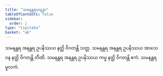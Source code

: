 ```yaml
---
title: "သမနန္တရဃဋနာ"
tableOfContents: false
sidebar:
  order: 1
type: "tipitaka"
basket: "ab"
---
```



<DynamicBreadcrumb />

<Division number="320">

<Paragraph number="1035">
သမနန္တရ အနန္တရ ဥပနိဿယ နတ္ထိ ဝိဂတန္တိ သတ္တ. သမနန္တရ အနန္တရ ဥပနိဿယ အာသေဝန နတ္ထိ ဝိဂတန္တိ တီဏိ. သမနန္တရ အနန္တရ ဥပနိဿယ ကမ္မ နတ္ထိ ဝိဂတန္တိ ဧကံ.

</Paragraph>
</Division>

<Paragraph number="1036" type="center">
သမနန္တရမူလကံ.
</Paragraph>